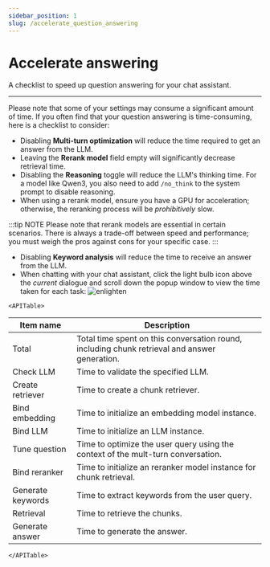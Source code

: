 ```yaml
---
sidebar_position: 1
slug: /accelerate_question_answering
---
```


# Accelerate answering

A checklist to speed up question answering for your chat assistant.

---

Please note that some of your settings may consume a significant amount of time. If you often find that your question answering is time-consuming, here is a checklist to consider:

- Disabling **Multi-turn optimization** will reduce the time required to get an answer from the LLM.
- Leaving the **Rerank model** field empty will significantly decrease retrieval time.
- Disabling the **Reasoning** toggle will reduce the LLM's thinking time. For a model like Qwen3, you also need to add `/no_think` to the system prompt to disable reasoning.
- When using a rerank model, ensure you have a GPU for acceleration; otherwise, the reranking process will be *prohibitively* slow.

:::tip NOTE
Please note that rerank models are essential in certain scenarios. There is always a trade-off between speed and performance; you must weigh the pros against cons for your specific case.
:::

- Disabling **Keyword analysis** will reduce the time to receive an answer from the LLM.
- When chatting with your chat assistant, click the light bulb icon above the *current* dialogue and scroll down the popup window to view the time taken for each task:
   ![enlighten](https://github.com/user-attachments/assets/fedfa2ee-21a7-451b-be66-20125619923c)


```mdx-code-block
<APITable>
```

| Item name         | Description                                                                                   |
| ----------------- | --------------------------------------------------------------------------------------------- |
| Total             | Total time spent on this conversation round, including chunk retrieval and answer generation. |
| Check LLM         | Time to validate the specified LLM.                                                           |
| Create retriever  | Time to create a chunk retriever.                                                             |
| Bind embedding    | Time to initialize an embedding model instance.                                               |
| Bind LLM          | Time to initialize an LLM instance.                                                           |
| Tune question     | Time to optimize the user query using the context of the mult-turn conversation.              |
| Bind reranker     | Time to initialize an reranker model instance for chunk retrieval.                            |
| Generate keywords | Time to extract keywords from the user query.                                                 |
| Retrieval         | Time to retrieve the chunks.                                                                  |
| Generate answer   | Time to generate the answer.                                                                  |

```mdx-code-block
</APITable>
```
